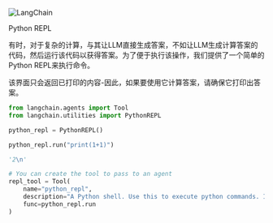 

<Head>
  <script>
    {
      `(function() {
         var _hmt = _hmt || [];
(function() {
  var hm = document.createElement("script");
  hm.src = "https://hm.baidu.com/hm.js?e60fb290e204e04c5cb6f79b0ac1e697";
  var s = document.getElementsByTagName("script")[0]; 
  s.parentNode.insertBefore(hm, s);
})();
       })();`
    }
  </script>
</Head>

![LangChain](https://pica.zhimg.com/50/v2-56e8bbb52aa271012541c1fe1ceb11a2_r.gif)





Python REPL

有时，对于复杂的计算，与其让LLM直接生成答案，不如让LLM生成计算答案的代码，然后运行该代码以获得答案。为了便于执行该操作，我们提供了一个简单的Python REPL来执行命令。

该界面只会返回已打印的内容-因此，如果要使用它计算答案，请确保它打印出答案。

```python
from langchain.agents import Tool
from langchain.utilities import PythonREPL

```

```python
python_repl = PythonREPL()

```

```python
python_repl.run("print(1+1)")

```

```python
'2\n'

```

```python
# You can create the tool to pass to an agent
repl_tool = Tool(
    name="python_repl",
    description="A Python shell. Use this to execute python commands. Input should be a valid python command. If you want to see the output of a value, you should print it out with `print(...)`.",
    func=python_repl.run
)

```

